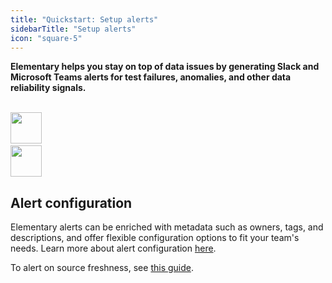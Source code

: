 ```yaml
---
title: "Quickstart: Setup alerts"
sidebarTitle: "Setup alerts"
icon: "square-5"
---
```





**Elementary helps you stay on top of data issues by generating Slack and Microsoft Teams alerts for test failures, anomalies, and other data reliability signals.**

<AlertsIntroduction />

<CardGroup cols={2}>
  <Card
    title="Setup alerts on Slack"
    iconType="solid"
    href="/oss/guides/alerts/send-slack-alerts"
  >
  <br />
  <img
    noZoom
    width="50"
    src="https://res.cloudinary.com/dvmtceykh/image/upload/v1707817559/zdlkzpd7wfot3je5zcbt.png"
  />
  </Card>
  <Card
    title="Setup alerts on MS Teams"
    iconType="solid"
    href="/oss/guides/alerts/send-teams-alerts"
  >
  <br />
  <img
      noZoom
      width="50"
      src="https://res.cloudinary.com/dvmtceykh/image/upload/v1707817559/m7o762irx6bfc0ts8e0j.png"
    />
  </Card>
</CardGroup>

## Alert configuration

Elementary alerts can be enriched with metadata such as owners, tags, and descriptions, and offer flexible configuration options to fit your team's needs. Learn more about alert configuration [here](/oss/guides/alerts/alerts-configuration).

To alert on source freshness, see [this guide](/oss/guides/collect-dbt-source-freshness).

